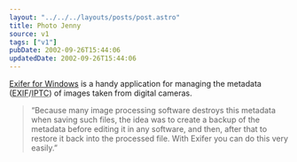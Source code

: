```yaml
---
layout: "../../../layouts/posts/post.astro"
title: Photo Jenny
source: v1
tags: ["v1"]
pubDate: 2002-09-26T15:44:06
updatedDate: 2002-09-26T15:44:06
---
```


[Exifer for Windows][1] is a handy application for managing the metadata (<abbr title="Exchangeable Image File">EXIF</abbr>/<abbr title="International Press Telecommunications Council">IPTC</abbr>) of images taken from digital cameras.

> &#8220;Because many image processing software destroys this metadata when saving such files, the idea was to create a backup of the metadata before editing it in any software, and then, after that to restore it back into the processed file. With Exifer you can do this very easily.&#8221;

[1]: http://www.friedemann-schmidt.com/software/exifer/ "Friedemann Schmidt: Exifer for Windows"
